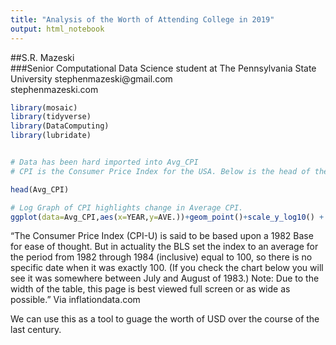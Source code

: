 ```yaml
---
title: "Analysis of the Worth of Attending College in 2019"
output: html_notebook
---
```


##S.R. Mazeski <br /> 
###Senior Computational Data Science student at The Pennsylvania State University
stephenmazeski@gmail.com <br /> 
stephenmazeski.com



```r
library(mosaic)
library(tidyverse)
library(DataComputing)
library(lubridate)



```

```r
# Data has been hard imported into Avg_CPI
# CPI is the Consumer Price Index for the USA. Below is the head of the data along with an explination of its importance in this analysis.

head(Avg_CPI)

```


```r
# Log Graph of CPI highlights change in Average CPI.
ggplot(data=Avg_CPI,aes(x=YEAR,y=AVE.))+geom_point()+scale_y_log10() + geom_smooth() + labs(title = "US Avg CPI History", caption = "Based on data from inflationdata.com")

```
"The Consumer Price Index (CPI-U) is said to be based upon a 1982 Base for ease of thought. But in actuality the BLS set the index to an average for the period from 1982 through 1984 (inclusive) equal to 100, so there is no specific date when it was exactly 100. (If you check the chart below you will see it was somewhere between July and August of 1983.)
Note: Due to the width of the table, this page is best viewed full screen or as wide as possible." Via inflationdata.com

We can use this as a tool to guage the worth of USD over the course of the last century.



```r


```


























